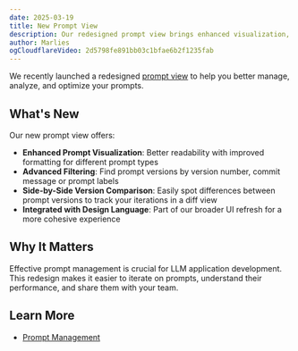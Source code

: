 ```yaml
---
date: 2025-03-19
title: New Prompt View
description: Our redesigned prompt view brings enhanced visualization, version comparison, and search capabilities.
author: Marlies
ogCloudflareVideo: 2d5798fe891bb03c1bfae6b2f1235fab
---
```



<ChangelogHeader />

We recently launched a redesigned [prompt view](/docs/prompts) to help you better manage, analyze, and optimize your prompts.

## What's New

Our new prompt view offers:

- **Enhanced Prompt Visualization**: Better readability with improved formatting for different prompt types
- **Advanced Filtering**: Find prompt versions by version number, commit message or prompt labels
- **Side-by-Side Version Comparison**: Easily spot differences between prompt versions to track your iterations in a diff view
- **Integrated with Design Language**: Part of our broader UI refresh for a more cohesive experience

## Why It Matters

Effective prompt management is crucial for LLM application development. This redesign makes it easier to iterate on prompts, understand their performance, and share them with your team.

## Learn More

- [Prompt Management](/docs/prompts)
